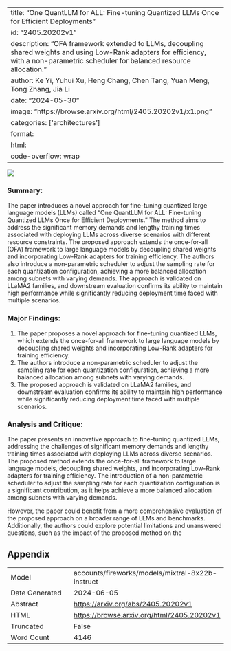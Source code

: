 
---
title: "One QuantLLM for ALL: Fine-tuning Quantized LLMs Once for Efficient Deployments"
id: "2405.20202v1"
description: "OFA framework extended to LLMs, decoupling shared weights and using Low-Rank adapters for efficiency, with a non-parametric scheduler for balanced resource allocation."
author: Ke Yi, Yuhui Xu, Heng Chang, Chen Tang, Yuan Meng, Tong Zhang, Jia Li
date: "2024-05-30"
image: "https://browse.arxiv.org/html/2405.20202v1/x1.png"
categories: ['architectures']
format:
  html:
    code-overflow: wrap
---

![](https://browse.arxiv.org/html/2405.20202v1/x1.png)

### Summary:

The paper introduces a novel approach for fine-tuning quantized large language models (LLMs) called "One QuantLLM for ALL: Fine-tuning Quantized LLMs Once for Efficient Deployments." The method aims to address the significant memory demands and lengthy training times associated with deploying LLMs across diverse scenarios with different resource constraints. The proposed approach extends the once-for-all (OFA) framework to large language models by decoupling shared weights and incorporating Low-Rank adapters for training efficiency. The authors also introduce a non-parametric scheduler to adjust the sampling rate for each quantization configuration, achieving a more balanced allocation among subnets with varying demands. The approach is validated on LLaMA2 families, and downstream evaluation confirms its ability to maintain high performance while significantly reducing deployment time faced with multiple scenarios.

### Major Findings:

1. The paper proposes a novel approach for fine-tuning quantized LLMs, which extends the once-for-all framework to large language models by decoupling shared weights and incorporating Low-Rank adapters for training efficiency.
2. The authors introduce a non-parametric scheduler to adjust the sampling rate for each quantization configuration, achieving a more balanced allocation among subnets with varying demands.
3. The proposed approach is validated on LLaMA2 families, and downstream evaluation confirms its ability to maintain high performance while significantly reducing deployment time faced with multiple scenarios.

### Analysis and Critique:

The paper presents an innovative approach to fine-tuning quantized LLMs, addressing the challenges of significant memory demands and lengthy training times associated with deploying LLMs across diverse scenarios. The proposed method extends the once-for-all framework to large language models, decoupling shared weights, and incorporating Low-Rank adapters for training efficiency. The introduction of a non-parametric scheduler to adjust the sampling rate for each quantization configuration is a significant contribution, as it helps achieve a more balanced allocation among subnets with varying demands.

However, the paper could benefit from a more comprehensive evaluation of the proposed approach on a broader range of LLMs and benchmarks. Additionally, the authors could explore potential limitations and unanswered questions, such as the impact of the proposed method on the

## Appendix

|          |          |
|----------|----------|
| Model     | accounts/fireworks/models/mixtral-8x22b-instruct       |
| Date Generated     | 2024-06-05       |
| Abstract | [https://arxiv.org/abs/2405.20202v1](https://arxiv.org/abs/2405.20202v1)        |
| HTML     | [https://browse.arxiv.org/html/2405.20202v1](https://browse.arxiv.org/html/2405.20202v1)       |
| Truncated       | False       |
| Word Count       | 4146       |
